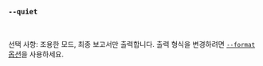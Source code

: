 ### `--quiet`

<br />

선택 사항: 조용한 모드, 최종 보고서만 출력합니다.
출력 형식을 변경하려면 [ `--format` 옵션](#--format-format)을 사용하세요.
